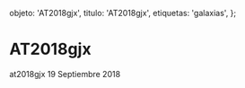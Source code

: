 
  objeto: 'AT2018gjx',
  titulo: 'AT2018gjx',
  etiquetas: 'galaxias',
};

# AT2018gjx

<Imagen
  src="objeto/at2018-gjx_20180919_1_at2018gjx_20180919_gjcb.png"
  fecha="20180919"
/>

at2018gjx 19 Septiembre 2018